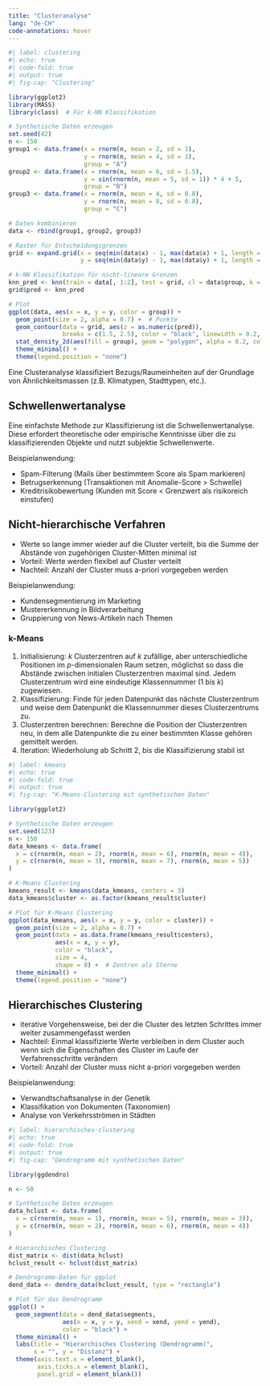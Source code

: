 ```yaml
---
title: "Clusteranalyse"
lang: "de-CH"
code-annotations: hover
---
```


```r
#| label: clustering
#| echo: true
#| code-fold: true
#| output: true
#| fig-cap: "Clustering"

library(ggplot2)
library(MASS)
library(class)  # Für k-NN Klassifikation

# Synthetische Daten erzeugen
set.seed(42)
n <- 150
group1 <- data.frame(x = rnorm(n, mean = 2, sd = 1), 
                     y = rnorm(n, mean = 4, sd = 1), 
                     group = "A")
group2 <- data.frame(x = rnorm(n, mean = 6, sd = 1.5), 
                     y = sin(rnorm(n, mean = 5, sd = 1)) * 4 + 5, 
                     group = "B")
group3 <- data.frame(x = rnorm(n, mean = 4, sd = 0.8), 
                     y = rnorm(n, mean = 8, sd = 0.8), 
                     group = "C")

# Daten kombinieren
data <- rbind(group1, group2, group3)

# Raster für Entscheidungsgrenzen
grid <- expand.grid(x = seq(min(data$x) - 1, max(data$x) + 1, length = 300),
                    y = seq(min(data$y) - 1, max(data$y) + 1, length = 300))

# k-NN Klassifikation für nicht-lineare Grenzen
knn_pred <- knn(train = data[, 1:2], test = grid, cl = data$group, k = 15)
grid$pred <- knn_pred

# Plot
ggplot(data, aes(x = x, y = y, color = group)) +
  geom_point(size = 2, alpha = 0.7) +  # Punkte
  geom_contour(data = grid, aes(z = as.numeric(pred)), 
               breaks = c(1.5, 2.5), color = "black", linewidth = 0.2, linetype = "solid") +  # Wilde Grenzen
  stat_density_2d(aes(fill = group), geom = "polygon", alpha = 0.2, color = NA) +  # Farbige Dichtekonturen
  theme_minimal() +
  theme(legend.position = "none")
```

Eine Clusteranalyse klassifiziert Bezugs/Raumeinheiten auf der Grundlage von Ähnlichkeitsmassen (z.B. Klimatypen, Stadttypen, etc.).

## Schwellenwertanalyse

Eine einfachste Methode zur Klassifizierung ist die Schwellenwertanalyse. Diese erfordert theoretische oder empirische Kenntnisse über die zu klassifizierenden Objekte und nutzt subjektie Schwellenwerte.

Beispielanwendung:

- Spam-Filterung (Mails über bestimmtem Score als Spam markieren)
- Betrugserkennung (Transaktionen mit Anomalie-Score > Schwelle)
- Kreditrisikobewertung (Kunden mit Score < Grenzwert als risikoreich einstufen)


## Nicht-hierarchische Verfahren

- Werte so lange immer wieder auf die Cluster verteilt, bis die Summe der Abstände von zugehörigen Cluster-Mitten minimal ist
- Vorteil: Werte werden flexibel auf Cluster verteilt
- Nachteil: Anzahl der Cluster muss a-priori vorgegeben werden

Beispielanwendung:
 
- Kundensegmentierung im Marketing
- Mustererkennung in Bildverarbeitung
- Gruppierung von News-Artikeln nach Themen


### k-Means

1. Initialisierung: $k$ Clusterzentren auf $k$ zufällige, aber unterschiedliche Positionen im $p$-dimensionalen Raum setzen, möglichst so dass die Abstände zwischen initialen Clusterzentren maximal sind. Jedem Clusterzentrum wird eine eindeutige Klassennummer (1 bis $k$) zugewiesen.
2. Klassifizierung: Finde für jeden Datenpunkt das nächste Clusterzentrum und weise dem Datenpunkt die Klassennummer dieses Clusterzentrums zu.
3. Clusterzentren berechnen: Berechne die Position der Clusterzentren neu, in dem alle Datenpunkte die zu einer bestimmten Klasse gehören gemittelt werden.
4. Iteration: Wiederholung ab Schritt 2, bis die Klassifizierung stabil ist

```r
#| label: kmeans
#| echo: true
#| code-fold: true
#| output: true
#| fig-cap: "K-Means-Clustering mit synthetischen Daten"

library(ggplot2)

# Synthetische Daten erzeugen
set.seed(123)
n <- 150
data_kmeans <- data.frame(
  x = c(rnorm(n, mean = 2), rnorm(n, mean = 6), rnorm(n, mean = 4)),
  y = c(rnorm(n, mean = 3), rnorm(n, mean = 7), rnorm(n, mean = 5))
)

# K-Means Clustering
kmeans_result <- kmeans(data_kmeans, centers = 3)
data_kmeans$cluster <- as.factor(kmeans_result$cluster)

# Plot für K-Means Clustering
ggplot(data_kmeans, aes(x = x, y = y, color = cluster)) +
  geom_point(size = 2, alpha = 0.7) +
  geom_point(data = as.data.frame(kmeans_result$centers), 
             aes(x = x, y = y), 
             color = "black", 
             size = 4, 
             shape = 8) +  # Zentren als Sterne
  theme_minimal() +
  theme(legend.position = "none")
```

## Hierarchisches Clustering

- iterative Vorgehensweise, bei der die Cluster des letzten Schrittes immer weiter zusammengefasst werden
-  Nachteil: Einmal klassifizierte Werte verbleiben in dem Cluster auch wenn sich die Eigenschaften des Cluster im Laufe der Verfahrensschritte verändern
-  Vorteil: Anzahl der Cluster muss nicht a-priori vorgegeben werden

Beispielanwendung:
 
- Verwandtschaftsanalyse in der Genetik  
- Klassifikation von Dokumenten (Taxonomien)  
- Analyse von Verkehrsströmen in Städten





```r
#| label: hierarchisches-clustering
#| echo: true
#| code-fold: true
#| output: true
#| fig-cap: "Dendrogramm mit synthetischen Daten"

library(ggdendro)

n <- 50

# Synthetische Daten erzeugen
data_hclust <- data.frame(
  x = c(rnorm(n, mean = 1), rnorm(n, mean = 5), rnorm(n, mean = 3)),
  y = c(rnorm(n, mean = 2), rnorm(n, mean = 6), rnorm(n, mean = 4))
)

# Hierarchisches Clustering
dist_matrix <- dist(data_hclust)
hclust_result <- hclust(dist_matrix)

# Dendrogramm-Daten für ggplot
dend_data <- dendro_data(hclust_result, type = "rectangle")

# Plot für das Dendrogramm
ggplot() +
  geom_segment(data = dend_data$segments, 
               aes(x = x, y = y, xend = xend, yend = yend), 
               color = "black") +
  theme_minimal() +
  labs(title = "Hierarchisches Clustering (Dendrogramm)",
       x = "", y = "Distanz") +
  theme(axis.text.x = element_blank(),
        axis.ticks.x = element_blank(),
        panel.grid = element_blank())
```












